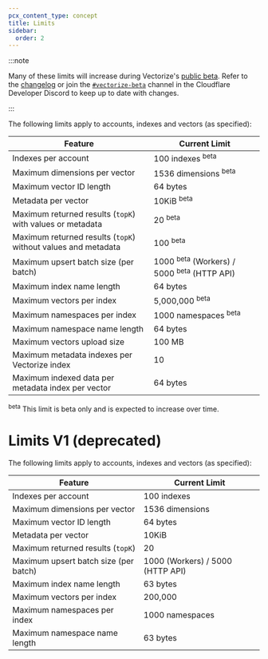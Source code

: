 ```yaml
---
pcx_content_type: concept
title: Limits
sidebar:
  order: 2
---
```


:::note

Many of these limits will increase during Vectorize's [public beta](/workers/platform/betas/). Refer to the [changelog](/vectorize/platform/changelog/) or join the [`#vectorize-beta`](https://discord.cloudflare.com/) channel in the Cloudflare Developer Discord to keep up to date with changes.

:::

The following limits apply to accounts, indexes and vectors (as specified):

| Feature                                                       | Current Limit                                                    |
| ------------------------------------------------------------- | ---------------------------------------------------------------- |
| Indexes per account                                           | 100 indexes <sup>beta</sup>                                      |
| Maximum dimensions per vector                                 | 1536 dimensions <sup>beta</sup>                                  |
| Maximum vector ID length                                      | 64 bytes                                                         |
| Metadata per vector                                           | 10KiB <sup>beta</sup>                                            |
| Maximum returned results (`topK`) with values or metadata     | 20 <sup>beta</sup>                                               |
| Maximum returned results (`topK`) without values and metadata | 100 <sup>beta</sup>                                              |
| Maximum upsert batch size (per batch)                         | 1000 <sup>beta</sup> (Workers) / 5000 <sup>beta</sup> (HTTP API) |
| Maximum index name length                                     | 64 bytes                                                         |
| Maximum vectors per index                                     | 5,000,000 <sup>beta</sup>                                        |
| Maximum namespaces per index                                  | 1000 namespaces <sup>beta</sup>                                  |
| Maximum namespace name length                                 | 64 bytes                                                         |
| Maximum vectors upload size                                   | 100 MB                                                           |
| Maximum metadata indexes per Vectorize index                  | 10                                                               |
| Maximum indexed data per metadata index per vector            | 64 bytes                                                         |

<sup>beta</sup> This limit is beta only and is expected to increase over time.

# Limits V1 (deprecated)

The following limits apply to accounts, indexes and vectors (as specified):

| Feature                               | Current Limit                    |
| ------------------------------------- | -------------------------------- |
| Indexes per account                   | 100 indexes                      |
| Maximum dimensions per vector         | 1536 dimensions                  |
| Maximum vector ID length              | 64 bytes                         |
| Metadata per vector                   | 10KiB                            |
| Maximum returned results (`topK`)     | 20                               |
| Maximum upsert batch size (per batch) | 1000 (Workers) / 5000 (HTTP API) |
| Maximum index name length             | 63 bytes                         |
| Maximum vectors per index             | 200,000                          |
| Maximum namespaces per index          | 1000 namespaces                  |
| Maximum namespace name length         | 63 bytes                         |
